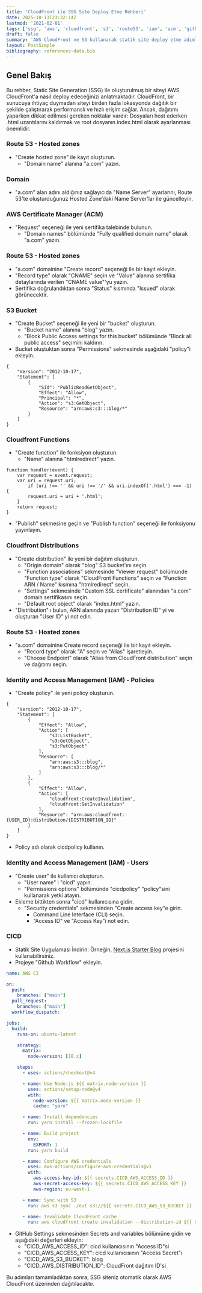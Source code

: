 ```yaml
---
title: 'CloudFront ile SSG Site Deploy Etme Rehberi'
date: 2025-10-13T23:32:14Z
lastmod: '2021-02-01'
tags: ['ssg', 'aws', 'cloudfront', 's3', 'route53', 'iam', 'acm', 'github', 'actions', 'devops', 'next-js']
draft: false
summary: 'AWS CloudFront ve S3 kullanarak statik site deploy etme adımları. Route 53, ACM sertifikası, IAM yetkileri, S3 bucket ayarları, ve GitHub Actions ile otomatik dağıtım.'
layout: PostSimple
bibliography: references-data.bib
---
```


## Genel Bakış

Bu rehber, Static Site Generation (SSG) ile oluşturulmuş bir siteyi AWS CloudFront'a nasıl deploy edeceğinizi anlatmaktadır. CloudFront, bir sunucuya ihtiyaç duymadan siteyi birden fazla lokasyonda dağıtık bir şekilde çalıştırarak performanslı ve hızlı erişim sağlar. Ancak, dağıtımı yaparken dikkat edilmesi gereken noktalar vardır: Dosyaları host ederken .html uzantılarını kaldırmak ve root dosyanın index.html olarak ayarlanması önemlidir.

### Route 53 - Hosted zones

- "Create hosted zone" ile kayıt oluşturun.
  - "Domain name" alanına "a.com" yazın.

### Domain

- "a.com" alan adını aldığınız sağlayıcıda "Name Server" ayarlarını, Route 53'te oluşturduğunuz Hosted Zone’daki Name Server’lar ile güncelleyin.

### AWS Certificate Manager (ACM)

- "Request" seçeneği ile yeni sertifika talebinde bulunun.
  - "Domain names" bölümünde "Fully qualified domain name" olarak "a.com" yazın.

### Route 53 - Hosted zones

- "a.com" domainine "Create record" seçeneği ile bir kayıt ekleyin.
- "Record type" olarak "CNAME" seçin ve "Value" alanına sertifika detaylarında verilen "CNAME value"'yu yazın.
- Sertifika doğrulandıktan sonra "Status" kısmında "Issued" olarak görünecektir.

### S3 Bucket

- "Create Bucket" seçeneği ile yeni bir "bucket" oluşturun.
  - "Bucket name" alanına "blog" yazın.
  - "Block Public Access settings for this bucket" bölümünde "Block all public access" seçimini kaldırın.
- Bucket oluştuktan sonra "Permissions" sekmesinde aşağıdaki "policy"i ekleyin.
```json:BucketPolicy
{
    "Version": "2012-10-17",
    "Statement": [
        {
            "Sid": "PublicReadGetObject",
            "Effect": "Allow",
            "Principal": "*",
            "Action": "s3:GetObject",
            "Resource": "arn:aws:s3:::blog/*"
        }
    ]
}
```

### Cloudfront Functions

- "Create function" ile fonksiyon oluşturun.
  - "Name" alanına "htmlredirect" yazın.
```js:FunctionCode
function handler(event) {
    var request = event.request;
    var uri = request.uri;
        if (uri !== '' && uri !== '/' && uri.indexOf('.html') === -1) {
        request.uri = uri + '.html';
    }
    return request;
} 
```
  - "Publish" sekmesine geçin ve "Publish function" seçeneği ile fonksiyonu yayınlayın.

### Cloudfront Distributions

- "Create distribution" ile yeni bir dağıtım oluşturun.
  - "Origin domain" olarak "blog" S3 bucket'ını seçin.
  - "Function associations" sekmesinde "Viewer request" bölümünde "Function type" olarak "CloudFront Functions" seçin ve "Function ARN / Name" kısmına "htmlredirect" seçin.
  - "Settings" sekmesinde "Custom SSL certificate" alanından "a.com" domain sertifikasını seçin.
  - "Default root object" olarak "index.html" yazın.
- "Distribution" ı bulun, ARN alanında yazan "Distribution ID" yi ve oluşturan "User ID" yi not edin.

### Route 53 - Hosted zones

- "a.com" domainine Create record seçeneği ile bir kayıt ekleyin.
  - "Record type" olarak "A" seçin ve "Alias" işaretleyin.
  - "Choose Endpoint" olarak "Alias from CloudFront distribution" seçin ve dağıtımı seçin.

### Identity and Access Management (IAM) - Policies

- "Create policy" ile yeni policy oluşturun.
```json:Policy
{
    "Version": "2012-10-17",
    "Statement": [
        {
            "Effect": "Allow",
            "Action": [
                "s3:ListBucket",
                "s3:GetObject",
                "s3:PutObject"
            ],
            "Resource": [
                "arn:aws:s3:::blog",
                "arn:aws:s3:::blog/*"
            ]
        },
        {
            "Effect": "Allow",
            "Action": [
                "cloudfront:CreateInvalidation",
                "cloudfront:GetInvalidation"
            ],
            "Resource": "arn:aws:cloudfront::{USER_ID}:distribution/{DISTRIBUTION_ID}"
        }
    ]
}
```
   - Policy adı olarak cicdpolicy kullanın.

### Identity and Access Management (IAM) - Users

- "Create user" ile kullanıcı oluşturun.
  - "User name" i "cicd" yapın.
  - "Permissions options" bölümünde "cicdpolicy" "policy"sini kullanarak yetki atayın.
- Ekleme bittikten sonra "cicd" kullanıcısına gidin.
  - "Security credentials" sekmesinden "Create access key"e girin.
    - Command Line Interface (CLI) seçin.
    - "Access ID" ve "Access Key"i not edin.
  
### CICD

- Statik Site Uygulaması İndirin: Örneğin, [Next.js Starter Blog](https://github.com/timlrx/tailwind-nextjs-starter-blog) projesini kullanabilirsiniz.
- Projeye "Github Workflow" ekleyin. 
```yml:.github/workflows/aws.yml
name: AWS CI

on:
  push:
    branches: ["main"]
  pull_request:
    branches: ["main"]
  workflow_dispatch:

jobs:
  build:
    runs-on: ubuntu-latest

    strategy:
      matrix:
        node-version: [18.x]

    steps:
      - uses: actions/checkout@v4

      - name: Use Node.js ${{ matrix.node-version }}
        uses: actions/setup-node@v4
        with:
          node-version: ${{ matrix.node-version }}
          cache: "yarn"

      - name: Install dependencies
        run: yarn install --frozen-lockfile

      - name: Build project
        env:
          EXPORT: 1
        run: yarn build

      - name: Configure AWS credentials
        uses: aws-actions/configure-aws-credentials@v1
        with:
          aws-access-key-id: ${{ secrets.CICD_AWS_ACCESS_ID }}
          aws-secret-access-key: ${{ secrets.CICD_AWS_ACCESS_KEY }}
          aws-region: eu-west-1

      - name: Sync with S3
        run: aws s3 sync ./out s3://${{ secrets.CICD_AWS_S3_BUCKET }}

      - name: Invalidate CloudFront cache
        run: aws cloudfront create-invalidation --distribution-id ${{ secrets.CICD_AWS_DISTRIBUTION_ID }} --paths "/*"

```
- GitHub Settings sekmesinden Secrets and variables bölümüne gidin ve aşağıdaki değerleri ekleyin:
    - "CICD_AWS_ACCESS_ID": cicd kullanıcısının "Access ID"si
    - "CICD_AWS_ACCESS_KEY": cicd kullanıcısının "Access Secret"ı
    - "CICD_AWS_S3_BUCKET": blog
    - "CICD_AWS_DISTRIBUTION_ID": CloudFront dağıtım ID'si

Bu adımları tamamladıktan sonra, SSG siteniz otomatik olarak AWS CloudFront üzerinden dağıtılacaktır.